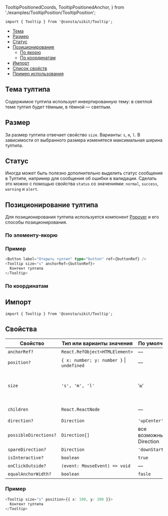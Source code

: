   TooltipPositionedCoords,
  TooltipPositionedAnchor,
} from './examples/TooltipPosition/TooltipPosition';

```tsx
import { Tooltip } from '@consta/uikit/Tooltip';
```

<MdxMenu>

- [Тема](#тема-тултипа)
- [Размер](#размер)
- [Статус](#статус)
- [Позиционирование](#позиционирование-тултипа)
  - [По якорю](#по-элементу-якорю)
  - [По координатам](#по-координатам)
- [Импорт](#импорт)
- [Список свойств](#свойства)
- [Пример использования](#примеры)

</MdxMenu>

## Тема тултипа

Содержимое тултипа использует инвертированную тему: в светлой теме тултип будет тёмным, в тёмной — светлым.

## Размер

За размер тултипа отвечает свойство `size`. Варианты: `s`, `m`, `l`. В зависимости от выбранного размера изменятеся максимальная ширина тултипа.

## Статус

Иногда может быть полезно дополнительно выделить статус сообщения в Тултипе, например для сообщения об ошибки в валидации. Сделать это можно с помощью свойства `status` со значениями: `normal`, `success`, `warning` и `alert`.

## Позиционирование тултипа

Для позиционирования тултипа используется компонент [Popover](##LIBS.STAND.TAB/tab:dev/stand:uikit-components-popover-stable/hash:способы-позиционирования) и его способы позиционирования.

### По элементу-якорю

<TooltipPositionedAnchor />

### Пример

```ts
<Button label="Открыть тултип" type="button" ref={buttonRef} />
<Tooltip size="s" anchorRef={buttonRef}>
  Контент тултипа
</Tooltip>
```

### По координатам

<TooltipPositionedCoords />

## Импорт

```tsx
import { Tooltip } from '@consta/uikit/Tooltip';
```

## Свойства

| Свойство              | Тип или варианты значения                     | По умолчанию            | Описание                                                                                                      |
| --------------------- | --------------------------------------------- | ----------------------- | ------------------------------------------------------------------------------------------------------------- |
| `anchorRef?`          | `React.RefObject<HTMLElement>`                | —                       | см. [Popover](##LIBS.STAND.TAB/tab:dev/stand:uikit-components-popover-stable)                                 |
| `position?`           | `{ x: number; y: number }` &#124; `undefined` | —                       | см. [Popover](##LIBS.STAND.TAB/tab:dev/stand:uikit-components-popover-stable/)                                |
| `size`                | `'s', 'm', 'l'`                               | '`m`'                   | Размер, влияющий на максимальную ширину тултипа                                                               |
| `children`            | `React.ReactNode`                             | —                       | Контент тултипа                                                                                               |
| `direction?`          | `Direction`                                   | `'upCenter'`            | см. [Popover](##LIBS.STAND.TAB/tab:dev/stand:uikit-components-popover-stable/hash:направление-разворачивания) |
| `possibleDirections?` | `Direction[]`                                 | все возможные Direction | см. [Popover](##LIBS.STAND.TAB/tab:dev/stand:uikit-components-popover-stable/hash:направление-разворачивания) |
| `spareDirection?`     | `Direction`                                   | `'downStartLeft'`       | см. [Popover](##LIBS.STAND.TAB/tab:dev/stand:uikit-components-popover-stable/hash:направление-разворачивания) |
| `isInteractive?`      | `boolean`                                     | `true`                  | см. [Popover](##LIBS.STAND.TAB/tab:dev/stand:uikit-components-popover-stable)                                 |
| `onClickOutside?`     | `(event: MouseEvent) => void`                 | —                       | см. [Popover](##LIBS.STAND.TAB/tab:dev/stand:uikit-components-popover-stable)                                 |
| `equalAnchorWidth?`   | `boolean`                                     | `fasle`                 | см. [Popover](##LIBS.STAND.TAB/tab:dev/stand:uikit-components-popover-stable)                                 |

### Пример

```ts
<Tooltip size="s" position={{ x: 100, y: 200 }}>
  Контент тултипа
</Tooltip>
```

